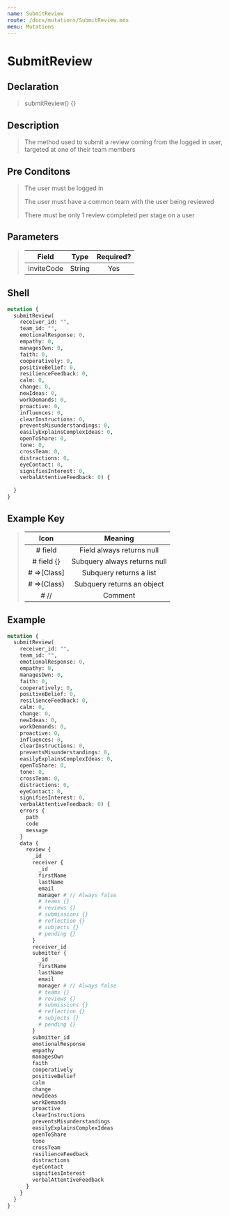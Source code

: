 ```yaml
---
name: SubmitReview
route: /docs/mutations/SubmitReview.mdx
menu: Mutations
---
```


# SubmitReview

## Declaration

> submitReview() {}

## Description

> The method used to submit a review coming from the logged in user, targeted at one of their team members
 
## Pre Conditons

> The user must be logged in
>
> The user must have a common team with the user being reviewed
>
> There must be only 1 review completed per stage on a user

## Parameters

> | Field | Type  | Required? |
> |:-:|:-:|:-:|
> | inviteCode | String | Yes |

## Shell 

```graphql
mutation {
  submitReview(
    receiver_id: "", 
    team_id: "", 
    emotionalResponse: 0, 
    empathy: 0,
  	managesOwn: 0,
  	faith: 0,
  	cooperatively: 0,
  	positiveBelief: 0,
  	resilienceFeedback: 0,
  	calm: 0,
  	change: 0,
  	newIdeas: 0,
  	workDemands: 0,
  	proactive: 0,
  	influences: 0,
  	clearInstructions: 0,
  	preventsMisunderstandings: 0,
  	easilyExplainsComplexIdeas: 0,
  	openToShare: 0,
  	tone: 0,
  	crossTeam: 0,
  	distractions: 0,
  	eyeContact: 0,
  	signifiesInterest: 0,
  	verbalAttentiveFeedback: 0) {
    
  }
}
```

## Example Key

> | Icon | Meaning  |
> |:-:|:-:|
> | # field  | Field always returns null |
> | # field {}  | Subquery always returns null |
> | # =>[Class]  | Subquery returns a list  |
> | # =>{Class}  | Subquery returns an object  |
> | # //  | Comment  |

## Example

```graphql
mutation {
  submitReview(
    receiver_id: "", 
    team_id: "", 
    emotionalResponse: 0, 
    empathy: 0,
  	managesOwn: 0,
  	faith: 0,
  	cooperatively: 0,
  	positiveBelief: 0,
  	resilienceFeedback: 0,
  	calm: 0,
  	change: 0,
  	newIdeas: 0,
  	workDemands: 0,
  	proactive: 0,
  	influences: 0,
  	clearInstructions: 0,
  	preventsMisunderstandings: 0,
  	easilyExplainsComplexIdeas: 0,
  	openToShare: 0,
  	tone: 0,
  	crossTeam: 0,
  	distractions: 0,
  	eyeContact: 0,
  	signifiesInterest: 0,
  	verbalAttentiveFeedback: 0) {
    errors {
      path
      code
      message
    }
    data {
      review {
        _id
        receiver {
          _id
          firstName
          lastName
          email
          manager # // Always false
          # teams {}
          # reviews {}
          # submissions {}
          # reflection {}
          # subjects {}
          # pending {}
        }
        receiver_id
        submitter {
          _id
          firstName
          lastName
          email
          manager # // Always false
          # teams {}
          # reviews {}
          # submissions {}
          # reflection {}
          # subjects {}
          # pending {}
        }
        submitter_id
        emotionalResponse
        empathy
        managesOwn
        faith
        cooperatively
        positiveBelief
        calm
        change
        newIdeas
        workDemands
        proactive
        clearInstructions
        preventsMisunderstandings
        easilyExplainsComplexIdeas
        openToShare
        tone
        crossTeam
        resilienceFeedback
        distractions
        eyeContact
        signifiesInterest
        verbalAttentiveFeedback
      }
    }
  }
}
```